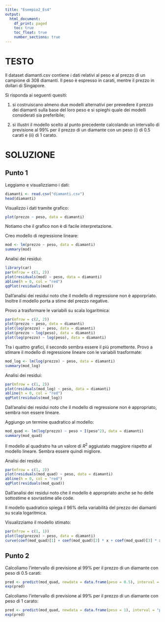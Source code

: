 ---
title: "Esempio2_Es4"
output:
  html_document: 
    df_print: paged
    toc: true
    toc_float: true
    number_sections: true
---

# TESTO

Il dataset diamanti.csv contiene i dati relativi al peso e al prezzo di un campione di 308 diamanti. Il peso è espresso in carati, mentre il prezzo in dollari di Singapore.

Si risponda ai seguenti quesiti:

1. si costruiscano almeno due modelli alternativi per prevedere il prezzo dei diamanti sulla base del loro peso e si spieghi quale dei modelli considerati sia preferibile;

2. si illustri il modello scelto al punto precedente calcolando un intervallo di previsione al 99% per il prezzo di un diamante con un peso (i) di 0.5 carati e (ii) di 1 carato.

# SOLUZIONE

## Punto 1

Leggiamo e visualizziamo i dati:
```{r}
diamanti <- read.csv("diamanti.csv")
head(diamanti)
```

Visualizzo i dati tramite grafico:
```{r}
plot(prezzo ~ peso, data = diamanti)
```

Notiamo che il grafico non è di facile interpretazione.

Creo modello di regressione lineare:
```{r}
mod <- lm(prezzo ~ peso, data = diamanti)
summary(mod)
```

Analisi dei residui:
```{r}
library(car)
par(mfrow = c(1, 2))
plot(residuals(mod) ~ peso, data = diamanti)
abline(h = 0, col = "red")
qqPlot(residuals(mod))
```

Dall'analisi dei residui noto che il modello di regressione non è apporpriato. Inoltre il modello porta a stime del prezzo negative.

Provo a trasformare le variabili su scala logaritmica:
```{r}
par(mfrow = c(2, 2))
plot(prezzo ~ peso, data = diamanti)
plot(log(prezzo) ~ peso, data = diamanti)
plot(prezzo ~ log(peso), data = diamanti)
plot(log(prezzo) ~ log(peso), data = diamanti)
```

Tra i quattro grafici, il secondo sembra essere il più promettente. Provo a stimare il modello di regressione lineare con le variabili trasformate:
```{r}
mod_log <- lm(log(prezzo) ~ peso, data = diamanti)
summary(mod_log)
```

Analisi dei residui:
```{r}
par(mfrow = c(1, 2))
plot(residuals(mod_log) ~ peso, data = diamanti)
abline(h = 0, col = "red")
qqPlot(residuals(mod_log))
```

Dall'analisi dei residui noto che il modello di regressione non è appropriato, sembra non essere lineare.

Aggiungo un termine quadratico al modello:
```{r}
mod_quad <- lm(log(prezzo) ~ peso + I(peso^2), data = diamanti)
summary(mod_quad)
```

Il modello al quadratro ha un valore di $R^2$ aggiustato maggiore rispetto al modello lineare. Sembra essere quindi migliore.

Analisi dei residui:
```{r}
par(mfrow = c(1, 2))
plot(residuals(mod_quad) ~ peso, data = diamanti)
abline(h = 0, col = "red")
qqPlot(residuals(mod_quad))
```

Dall'analisi dei residui noto che il modello è appropriato anche se ho delle sottostime e sovrastime alle code.

Il modello quadratico spiega il 96% della variabilità del prezzo dei diamanti su scala logaritmica.

Visualizziamo il modello stimato:
```{r}
par(mfrow = c(1, 1))
plot(log(prezzo) ~ peso, data = diamanti)
curve(coef(mod_quad)[1] + coef(mod_quad)[2] * x + coef(mod_quad)[3] * x^2, from = min(diamanti$peso), to = max(diamanti$peso), add = TRUE, col = "red")
```

## Punto 2

Calcoliamo l'intervallo di previsione al 99% per il prezzo di un diamante con peso di 0.5 carati:
```{r}
pred <- predict(mod_quad, newdata = data.frame(peso = 0.5), interval = "prediction", level = 0.99)
exp(pred)
```

Calcoliamo l'intervallo di previsione al 99% per il prezzo di un diamante con peso di 1 carato:
```{r}
pred <- predict(mod_quad, newdata = data.frame(peso = 1), interval = "prediction", level = 0.99)
exp(pred)
```




















